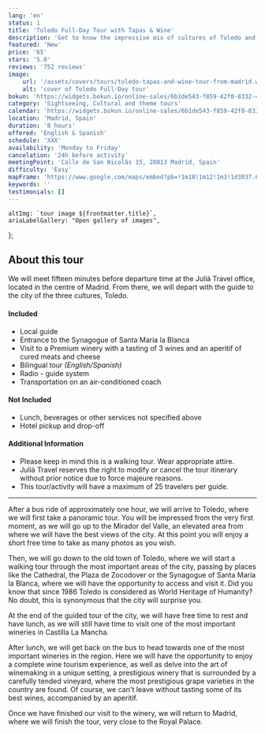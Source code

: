 ```yaml
---
lang: 'en'
status: 1
title: 'Toledo Full-Day Tour with Tapas & Wine'
description: 'Get to know the impressive mix of cultures of Toledo and discover why this city is known as the city of three cultures.'
featured: 'New'
price: '65'
stars: '5.0'
reviews: '752 reviews'
image:
    url: '/assets/covers/tours/toledo-tapas-and-wine-tour-from-madrid.webp'
    alt: 'cover of Toledo Full-Day tour'
bokun: 'https://widgets.bokun.io/online-sales/6b1de543-f859-42f0-8332-446d14d349f4/experience/846157?partialView=1'
category: 'Sightseeing, Cultural and theme tours'
calendar: 'https://widgets.bokun.io/online-sales/6b1de543-f859-42f0-8332-446d14d349f4/experience-calendar/846157'
location: 'Madrid, Spain'
duration: '8 hours'
offered: 'English & Spanish'
schedule: 'XXX'
availability: 'Monday to Friday'
cancelation: '24h before activity'
meetingPoint: 'Calle de San Nicolás 15, 28013 Madrid, Spain'
difficulty: 'Easy'
mapFrame: 'https://www.google.com/maps/embed?pb=!1m18!1m12!1m3!1d3037.6486732638714!2d-3.7145593241225603!3d40.416633155645336!2m3!1f0!2f0!3f0!3m2!1i1024!2i768!4f13.1!3m3!1m2!1s0xd42296fa427a647%3A0x4f757529951b6d8f!2sC.%20de%20San%20Nicol%C3%A1s%2C%2015%2C%20Centro%2C%2028013%20Madrid%2C%20Espa%C3%B1a!5e0!3m2!1ses-419!2smx!4v1709584160025!5m2!1ses-419!2smx'
keywords: ''
testimonials: []
---
```




    altImg: `tour image ${frontmatter.title}`,
    ariaLabelGallery: "Open gallery of images",
};

<SliderGallery 
    client:load 
    images={arrayImages} 
    accessibility={accessibility}
/>

<h2 class="text-3xl md:text-4xl font-extrabold mb-4 text-red-700"> About this tour</h2>

<p class="text-lg text-justify my-5"> We will meet fifteen minutes before departure time at the Julià Travel office, located in the 
centre of Madrid. From there, we will depart with the guide to the city of the three cultures, Toledo.</p>

<div class="flex flex-wrap gap-y-5 my-5">
    <div class="w-full md:w-1/2 md:pr-5">
        <h4 class="text-2xl font-bold mb-4 text-sky-800">Included</h4>
        <ul class="text-lg space-y-4">
            <li><i class="at-check-circle text-green-500"></i> Local guide</li>
            <li><i class="at-check-circle text-green-500"></i> Entrance to the Synagogue of Santa María la Blanca</li>
            <li><i class="at-check-circle text-green-500"></i> Visit to a Premium winery with a tasting of 3 wines and an aperitif of cured meats and cheese</li>
            <li><i class="at-check-circle text-green-500"></i> Bilingual tour <em>(English/Spanish)</em></li>
            <li><i class="at-check-circle text-green-500"></i> Radio - guide system</li>
            <li><i class="at-check-circle text-green-500"></i> Transportation on an air-conditioned coach</li>
        </ul>
    </div>
    <div class="w-full md:w-1/2 md:pr-5">
        <h4 class="text-2xl font-bold mb-4 text-sky-800">Not Included</h4>
        <ul class="text-lg space-y-4">
            <li><i class="at-xmark-circle text-red-500"></i> Lunch, beverages or other services not specified above</li>
            <li><i class="at-xmark-circle text-red-500"></i> Hotel pickup and drop-off</li>
        </ul>
    </div>
    <div class="w-full md:pr-5">
        <h4 class="text-2xl font-bold mb-4 text-sky-800">Additional Information</h4>
        <ul class="text-lg space-y-4">
            <li><i class="at-info-circle text-sky-500"></i> Please keep in mind this is a walking tour. Wear appropriate attire.</li>
            <li><i class="at-info-circle text-sky-500"></i> Julià Travel reserves the right to modify or cancel the tour itinerary without prior notice due to force majeure reasons.</li>
            <li><i class="at-info-circle text-sky-500"></i> This tour/activity will have a maximum of 25 travelers per guide.</li>
        </ul>
    </div>
</div>
<hr/>

<p class="text-lg text-justify my-5"> After a bus ride of approximately one hour, we will arrive to Toledo, where we will first take a 
panoramic tour. You will be impressed from the very first moment, as we will go up to the Mirador del Valle, an elevated area from 
where we will have the best views of the city. At this point you will enjoy a short free time to take as many photos as you wish.</p>

<p class="text-lg text-justify my-5"> Then, we will go down to the old town of Toledo, where we will start a walking tour through the 
most important areas of the city, passing by places like the Cathedral, the Plaza de Zocodover or the Synagogue of Santa María la Blanca,
where we will have the opportunity to access and visit it. Did you know that since 1986 Toledo is considered as World Heritage of Humanity? 
No doubt, this is synonymous that the city will surprise you.</p>

<p class="text-lg text-justify my-5"> At the end of the guided tour of the city, we will have free time to rest and have lunch, as we 
will still have time to visit one of the most important wineries in Castilla La Mancha.</p>

<p class="text-lg text-justify my-5"> After lunch, we will get back on the bus to head towards one of the most important wineries in the region. 
Here we will have the opportunity to enjoy a complete wine tourism experience, as well as delve into the art of winemaking in a unique setting, a 
prestigious winery that is surrounded by a carefully tended vineyard, where the most prestigious grape varieties in the country are found. Of course, 
we can't leave without tasting some of its best wines, accompanied by an aperitif.</p>

<p class="text-lg text-justify my-5"> Once we have finished our visit to the winery, we will return to Madrid, where we will finish the tour, very 
close to the Royal Palace.</p>